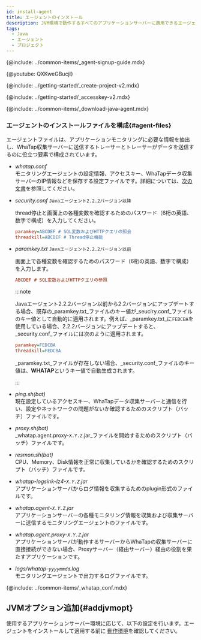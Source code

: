 ```yaml
---
id: install-agent
title: エージェントのインストール
description: JVM環境で動作するすべてのアプリケーションサーバーに適用できるエージェントのインストール方法を確認してください。
tags:
  - Java
  - エージェント
  - プロジェクト
---
```



{@include: ../common-items/_agent-signup-guide.mdx}

{@youtube: QXKweGBucjI}

{@include: ../getting-started/_create-project-v2.mdx}   

{@include: ../getting-started/_accesskey-v2.mdx} 

{@include: ../common-items/_download-java-agent.mdx}  

### エージェントのインストールファイルを構成{#agent-files}

エージェントファイルは、アプリケーションモニタリングに必要な情報を抽出し、WhaTap収集サーバーに送信するトレーサーとトレーサーがデータを送信するのに役立つ要素で構成されています。

-   _whatap.conf_<br/>
    モニタリングエージェントの設定情報、アクセスキー、WhaTapデータ収集サーバーのIP情報などを保存する設定ファイルです。詳細については、[次の文書](set-agent)を参照してください。

-   _security.conf_ `Javaエージェント2.2.2バージョン以降`

    thread停止と画面上の各種変数を確認するためのパスワード（6桁の英語、数字で構成）を入力してください。

    ```ini title='security.conf'
    paramkey=ABCDEF # SQL変数およびHTTPクエリの照会
    threadkill=ABCDEF # Thread停止機能
    ```

-   _paramkey.txt_ `Javaエージェント2.2.2バージョン以前`

    画面上で各種変数を確認するためのパスワード（6桁の英語、数字で構成）を入力します。

    ```ini title='paramkey.txt'
    ABCDEF # SQL変数およびHTTPクエリの参照
    ```

    :::note

    Javaエージェント2.2.2バージョン以前から2.2バージョンにアップデートする場合、既存の_paramkey.txt_ファイルのキー値が_seuciry.conf_ファイルのキー値として自動的に適用されます。例えば、_paramkey.txt_に`FEDCBA`を使用している場合、2.2.2バージョンにアップデートすると、_security.conf_ファイルには次のように適用されます。

    ```ini
    paramkey=FEDCBA
    threadkill=FEDCBA
    ```

    _paramkey.txt_ファイルが存在しない場合、_security.conf_ファイルのキー値は、**WHATAP**というキー値で自動生成されます。

    :::

-   _ping.sh(bat)_<br/>
    現在設定しているアクセスキー、WhaTapデータ収集サーバーと通信を行い、設定やネットワークの問題がないか確認するためのスクリプト（バッチ）ファイルです。

-   _proxy.sh(bat)_<br/>
    _whatap.agent.proxy-`X.Y.Z`.jar_ファイルを開始するためのスクリプト（バッチ）ファイルです。

-   _resmon.sh(bat)_<br/>
    CPU、Memory、Disk情報を正常に収集しているかを確認するためのスクリプト（バッチ）ファイルです。

-   _whatap-logsink-lz4-`X.Y.Z`.jar_<br/>
    アプリケーションサーバからログ情報を収集するためのplugin形式のファイルです。

-   _whatap.agent-`X.Y.Z`.jar_<br/>
    アプリケーションサーバーの各種モニタリング情報を収集および収集サーバーに送信するモニタリングエージェントのファイルです。

-   _whatap.agent.proxy-`X.Y.Z`.jar_<br/>
    アプリケーションサーバが動作するサーバーからWhaTapの収集サーバーに直接接続ができない場合、Proxyサーバー（経由サーバー）経由の役割を果たすアプリケーションです。

-   _logs/whatap-`yyyymmdd`.log_<br/>
    モニタリングエージェントで出力するログファイルです。

{@include: ../common-items/_whatap_conf.mdx}

## JVMオプション追加{#addjvmopt}

使用するアプリケーションサーバー環境に応じて、以下の設定を行います。エージェントをインストールして適用する前に [動作環境](supported-spec)を確認してください。

<DocCardList/>
